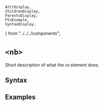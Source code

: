     AttrDisplay,
    ChildrenDisplay,
    ParentsDisplay,
    PtxExample,
    SyntaxDisplay,
} from "../../../components";

# `<nb>`

Short description of what the `nb` element does.

## Syntax

<SyntaxDisplay name="nb" />

## Examples

    